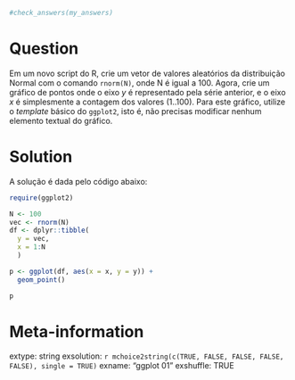 ```r

#check_answers(my_answers)
```

Question
========

Em um novo script do R, crie um vetor de valores aleatórios da distribuição Normal com o comando `rnorm(N)`, onde N é igual a 100. Agora, crie um gráfico de pontos onde o eixo _y_ é representado pela série anterior, e o eixo _x_ é simplesmente a contagem dos valores (1..100). Para este gráfico, utilize o _template_ básico do `ggplot2`, isto é, não precisas modificar nenhum elemento textual do gráfico.


Solution
================

A solução é dada pelo código abaixo:

```r
require(ggplot2)

N <- 100
vec <- rnorm(N)
df <- dplyr::tibble(
  y = vec,
  x = 1:N
  )

p <- ggplot(df, aes(x = x, y = y)) + 
  geom_point()

p
```

Meta-information
================
extype: string
exsolution: `r mchoice2string(c(TRUE, FALSE, FALSE, FALSE, FALSE), single = TRUE)`
exname: "ggplot 01"
exshuffle: TRUE

